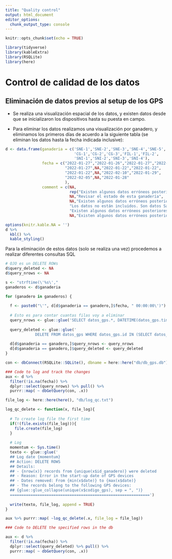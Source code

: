 ```yaml
---
title: "Quality control"
output: html_document
editor_options: 
  chunk_output_type: console
---
```


```r
knitr::opts_chunk$set(echo = TRUE)
```


```r
library(tidyverse)
library(kableExtra)
library(RSQLite)
library(here)
```

# Control de calidad de los datos

## Eliminación de datos previos al setup de los GPS

* Se realiza una visualización espacial de los datos, y existen datos desde que se inicializaron los dispositivos hasta su puesta en campo. 

* Para eliminar los datos realizamos una visualización por ganadero, y eliminamos los primeros días de acuerdo a la siguiente tabla (se eliminan los datos hasta la fecha indicada inclusive): 

```r
d <- data.frame(ganaderia = c('SNE-1','SNE-2','SNE-3','SNE-4','SNE-5','SNE-6',
                              'CG-1','CG-2','CG-3','FIL-1','FIL-2',
                              'SNI-1','SNI-2','SNI-3','SNI-4'),
                fecha = c("2022-01-27","2022-01-26","2022-01-27","2022-01-26",
                          "2022-01-27",NA,"2022-01-22","2022-01-22",
                          "2022-01-22",NA,"2022-02-10","2022-01-29",
                          "2022-02-05",NA,"2022-01-28"
                          ),
                comment = c(NA,
                            rep("Existen algunos datos erróneos posteriores. Revisar",3),
                            NA,"Revisar el estado de esta ganadería",
                            NA,"Existen algunos datos erróneos posteriores. Revisar",NA,
                            "Los datos no están incluidos. Son datos Satelitates. Incluir",
                            "Existen algunos datos erróneos posteriores. Revisar",
                            NA,"Existen algunos datos erróneos posteriores. Revisar","Los datos están OK",NA))

```

```r
options(knitr.kable.NA = '')
d %>% 
  kbl() %>%
  kable_styling()
```

Para la eliminación de estos datos (solo se realiza una vez) procedemos a realizar diferentes consultas SQL 


```r
# OJO es un DELETE ROWs 
d$query_deleted <- NA
d$query_nrows <- NA 

s <- "strftime(\'%s\',"
ganaderos <- d$ganaderia

for (ganadero in ganaderos) { 
  
  f <- paste0("\'", d[d$ganaderia == ganadero,]$fecha, " 00:00:00\')")
  
  # Esto es para contar cuantas filas voy a eliminar 
  query_nrows <- glue::glue('SELECT datos_gps.*, DATETIME(datos_gps.time_stamp, \'unixepoch\') as date, dicc_dispositivos.id_ganadero as id_ganadero FROM datos_gps, dicc_dispositivos WHERE datos_gps.codigo_gps == dicc_dispositivos.codigo_gps AND dicc_dispositivos.id_ganadero LIKE {paste0("\'",ganadero,"\'")} AND datos_gps.time_stamp < {paste0(s,f)}')
              
  query_deleted <- glue::glue('
             DELETE FROM datos_gps WHERE datos_gps.id IN (SELECT datos_gps.id FROM datos_gps, dicc_dispositivos  WHERE datos_gps.codigo_gps == dicc_dispositivos.codigo_gps AND dicc_dispositivos.id_ganadero LIKE {paste0("\'",ganadero,"\'")} AND datos_gps.time_stamp < {paste0(s,f)});')
        
  d[d$ganaderia == ganadero,]$query_nrows <- query_nrows
  d[d$ganaderia == ganadero,]$query_deleted <- query_deleted
}
```



```r
con <- dbConnect(RSQLite::SQLite(), dbname = here::here("db/db_gps.db"))

### Code to log and track the changes 
aux <- d %>% 
  filter(!is.na(fecha)) %>% 
  dplyr::select(query_nrows) %>% pull() %>% 
  purrr::map( ~ dbGetQuery(con, .x))

file_log <- here::here(here(), "db/log_qc.txt") 

log_qc_delete <- function(x, file_log){ 
  
  # To create log file the first time 
  if(!(file.exists(file_log))){
    file.create(file_log)
  }
  
  # Log
  momentum <- Sys.time()
  texto <- glue::glue('
  ## Log date {momentum}
  ## Action: DELETE ROWS 
  ## Details: 
  ## - {nrow(x)} records from {unique(x$id_ganadero)} were deleted
  ## - Reason: Error in the start-up date of GPS devices 
  ## - Dates removed: From {min(x$date)} to {max(x$date)}
  ## - The records belong to the following GPS devices:
  ## {glue::glue_collapse(unique(x$codigo_gps), sep = ", ")}
  =============================================================')
  
  write(texto, file_log, append = TRUE)
} 

aux %>% purrr::map( ~log_qc_delete(.x, file_log = file_log))

### Code to DELETE the specified rows in the db 

aux <- d %>% 
  filter(!is.na(fecha)) %>% 
  dplyr::select(query_deleted) %>% pull() %>% 
  purrr::map( ~ dbGetQuery(con, .x))
```






  
  


